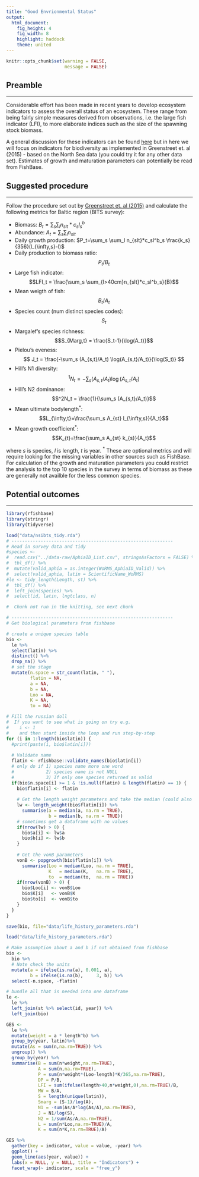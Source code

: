 ```yaml
---
title: "Good Envrionmental Status"
output: 
  html_document:
    fig_height: 4
    fig_width: 8
    highlight: haddock
    theme: united
---
```


```r
knitr::opts_chunk$set(warning = FALSE,
                      message = FALSE)
```

## Preamble
___

Considerable effort has been made in recent years to develop ecosystem indicators to assess the overall status of an ecosystem. These range from being fairly simple measures derived from observations, i.e. the large fish indicator (LFI), to more elaborate indices such as the size of the spawning stock biomass.

A general discussion for these indicators can be found [here](http://ec.europa.eu/environment/marine/good-environmental-status/index_en.htm) but in here we will focus on indicators for biodiversity as implemented in Greenstreet et. al (2015) - based on the North Sea data (you could try it for any other data set). Estimates of growth and maturation parameters can potentially be read from FishBase. 

## Suggested procedure
___

Follow the procedure set out by [Greenstreet et. al (2015)](prj/11_Technical_Background_Biodiversity_and_Ecosystem_Services__marine__2015.pdf) and calculate the following metrics for Baltic region (BITS survey):

* Biomass: $B_t=\sum_{s}\sum_{l}n_{slt}*c_sl^b_s$
* Abundance: $A_t=\sum_s\sum_l n_{slt}$
* Daily growth production: $P_t=\sum_s \sum_l n_{slt}*c_sl^b_s \frac{k_s}{356}(l_{\infty,s}-l)$
* Daily production to biomass ratio: $$P_t/B_t$$
* Large fish indicator: $$LFI_t = \frac{\sum_s \sum_{l>40cm}n_{slt}*c_sl^b_s}{B}$$
* Mean weigth of fish: $$B_t/A_t$$
* Species count (num distinct species codes): $$S_t$$
* Margalef's species richness: $$S_{Marg,t} = \frac{S_t-1}{\log(A_t)}$$
* Pielou's eveness: $$ J_t = \frac{-\sum_s (A_{s,t}/A_t) \log(A_{s,t}/A_t)}{\log(S_t)} $$
* Hill's N1 diversity: $$^1N_t = -\sum_s (A_{s,t}/A_t) \log(A_{s,t}/A_t)$$
* Hill's N2 dominance: $$^2N_t = \frac{1}{\sum_s (A_{s,t}/A_t)}$$
* Mean ultimate bodylength$^*$: $$L_{\infty,t}=\frac{\sum_s A_{st} l_{\infty,s}}{A_t}$$
* Mean growth coefficient$^*$: $$K_{t}=\frac{\sum_s A_{st} k_{s}}{A_t}$$

where $s$ is species, $l$ is length, $t$ is year. 
$^*$ These are optional metrics and will require looking for the missing variables in other sources such as FishBase. For calculation of the growth and maturation parameters you could restrict the analysis to the top 10 species in the survey in terms of biomass as these are generally not availble for the less common species.

## Potential outcomes
___

```r
library(rfishbase)
library(stringr)
library(tidyverse)
```

```r
load("data/nsibts_tidy.rda")
# -------------------------------------------------------------
# Read in survey data and tidy
#species <-
#  read.csv("../data-raw/AphiaID_List.csv", stringsAsFactors = FALSE) %>%
#  tbl_df() %>% 
#  mutate(valid_aphia = as.integer(WoRMS_AphiaID_Valid)) %>% 
#  select(valid_aphia, latin = ScientificName_WoRMS)
#le <- tidy_length(Length, st) %>% 
#  tbl_df() %>% 
#  left_join(species) %>% 
#  select(id, latin, lngtclass, n)
```

```r
#  Chunk not run in the knitting, see next chunk

# -------------------------------------------------------------
# Get biological parameters from fishbase

# create a unique species table
bio <-
  le %>% 
  select(latin) %>%
  distinct() %>%
  drop_na() %>% 
  # set the stage
  mutate(n.space = str_count(latin, " "),
         flatin = NA,
         a = NA,
         b = NA,
         Loo = NA,
         K = NA,
         to = NA)

# Fill the russian doll
#  If you want to see what is going on try e.g.
#    i <- 1
#    and then start inside the loop and run step-by-step
for (i in 1:length(bio$latin)) {
  #print(paste(i, bio$latin[i]))
  
  # Validate name
  flatin <- rfishbase::validate_names(bio$latin[i])
  # only do if 1) species name more one word
  #            2) species name is not NULL
  #            3) If only one species returned as valid
  if(bio$n.space[i] >= 1 & !is.null(flatin) & length(flatin) == 1) {
    bio$flatin[i] <- flatin
    
    # Get the length weight parameters and take the median (could also take mean)
    lw <- length_weight(bio$flatin[i]) %>% 
      summarise(a = median(a, na.rm = TRUE),
                b = median(b, na.rm = TRUE))
    # sometimes get a dataframe with no values
    if(nrow(lw) > 0) {
      bio$a[i] <- lw$a
      bio$b[i] <- lw$b
    }
    
    # Get the vonB parameters
    vonB <- popgrowth(bio$flatin[i]) %>% 
      summarise(Loo = median(Loo, na.rm = TRUE),
                K   = median(K,   na.rm = TRUE),
                to  = median(to,  na.rm = TRUE))
    if(nrow(vonB) > 0) {
      bio$Loo[i] <- vonB$Loo
      bio$K[i]   <- vonB$K
      bio$to[i]  <- vonB$to
    }
  }
}

save(bio, file="data/life_history_parameters.rda")
```

```r
load("data/life_history_parameters.rda")

# Make assumption about a and b if not obtained from fishbase
bio <-
  bio %>% 
  # Note check the units
  mutate(a = ifelse(is.na(a), 0.001, a),
         b = ifelse(is.na(b),     3, b)) %>% 
  select(-n.space, -flatin)

# bundle all that is needed into one dataframe
le <-
  le %>% 
  left_join(st %>% select(id, year)) %>% 
  left_join(bio)

GES <- 
  le %>%
  mutate(weight = a * length^b) %>% 
  group_by(year, latin)%>%
  mutate(As = sum(n,na.rm=TRUE)) %>%
  ungroup() %>%
  group_by(year) %>%
  summarise(B = sum(n*weight,na.rm=TRUE),
            A = sum(n,na.rm=TRUE),
            P = sum(n*weight*(Loo-length)*K/365,na.rm=TRUE),
            DP = P/B,
            LFI = sum(ifelse(length>40,n*weight,0),na.rm=TRUE)/B,
            MW = B/A,
            S = length(unique(latin)),
            Smarg = (S-1)/log(A),
            N1 = -sum(As/A*log(As/A),na.rm=TRUE),
            J = N1/log(S),
            N2 = 1/sum(As/A,na.rm=TRUE),
            L = sum(n*Loo,na.rm=TRUE)/A,
            K = sum(n*K,na.rm=TRUE)/A)
```

```r
GES %>% 
  gather(key = indicator, value = value, -year) %>% 
  ggplot() +
  geom_line(aes(year, value)) +
  labs(x = NULL, y = NULL, title = "Indicators") +
  facet_wrap(~ indicator, scale = "free_y")
```
